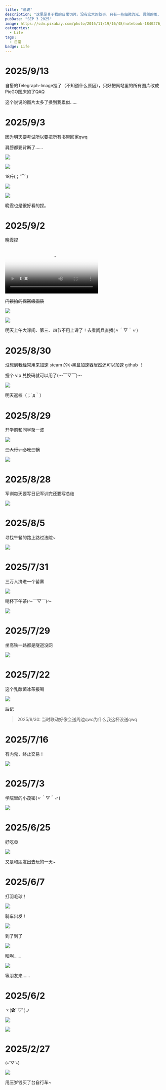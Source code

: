 ```yaml
---
title: "说说"
description: "这里是关于我的日常切片。没有宏大的叙事，只有一些细微的光、偶然的雨、和值得收藏的瞬间。"
pubDate: "SEP 3 2025"
image: https://cdn.pixabay.com/photo/2016/11/19/16/48/notebook-1840276_960_720.jpg
categories:
  - Life
tags:
  - 日常
badge: Life
---
```


# 2025/9/13

自搭的Telegraph-Image挂了（不知道什么原因），只好把网站里的所有图片改成PicGO图床的了QAQ

这个说说的图片太多了换到我累似……

# 2025/9/3

因为明天要考试所以要把所有书带回家qwq

肩膀都要背断了……

![](https://origin.picgo.net/2025/09/13/IMG_705256e9b64bc6fd0639.jpg)

![](https://origin.picgo.net/2025/09/13/IMG_70733e057ca8d717b487.jpg)

18斤(；′⌒`)

![](https://origin.picgo.net/2025/09/13/IMG_70608336dfbf64309008.jpg)

![](https://origin.picgo.net/2025/09/13/IMG_7076311c44153e5e2ce8.jpg)

晚霞也是很好看的捏。

# 2025/9/2

晚霞捏

<video src="https://origin.picgo.net/2025/09/02/r91hm-f5t2lc081d14021c11928.mp4" controls poster="https://origin.picgo.net/2025/09/02/r91hm-f5t2lc081d14021c11928.fr.jpeg"></video>

~~门锁拍的保密级画质~~

![](https://origin.picgo.net/2025/09/13/IMG_70406367d623c57bc03b.jpg)

![](https://origin.picgo.net/2025/09/13/IMG_70476e75017bece26d1f.jpg)

明天上午大课间、第三、四节不用上课了！去看阅兵直播(〃＾▽＾〃)

# 2025/8/30

没想到我经常用来加速 steam 的小黑盒加速器居然还可以加速 github ！

搜个 vip 兑换码就可以用了(～￣▽￣)～

![](https://origin.picgo.net/2025/09/13/5b162dd605ef1bbc1.png)

明天返校（；´д｀）

# 2025/8/29

开学前和同学聚一波

![](https://origin.picgo.net/2025/09/13/1425b64507d0e5b5d.webp)

~~三人行，必吃三锅~~

![](https://origin.picgo.net/2025/09/13/2460a9a1aa0234787.webp)

# 2025/8/28

军训每天要写日记军训完还要写总结

![](https://qzonestyle.gtimg.cn/qzone/em/e127.png)

# 2025/8/5

寻找午餐的路上路过法院~

![](https://origin.picgo.net/2025/09/13/_2025-08-30_222308_108dcc84053c19b0488.jpg)

# 2025/7/31

三万人挤进一个苗寨

![](https://www.emojiall.com/images/60/wechat/1f644-new.png)

喝杯下午茶(～￣▽￣)～

![](https://origin.picgo.net/2025/09/13/_2025-08-30_222848_9723fabc76c9136820b.jpg)

# 2025/7/29

坐高铁一路都是隧道没网

![](https://qzonestyle.gtimg.cn/qzone/em/e105.png)

# 2025/7/22

这个乳酸菌冰茶报喝

![](https://origin.picgo.net/2025/09/13/3f2db625ec32f4f50.webp)

后记

> 2025/8/30: 当时联动好像会送周边qwq为什么我这杯没送qwq

# 2025/7/16

有内鬼，终止交易！

![](https://origin.picgo.net/2025/09/13/_2025-08-30_223008_033885e5f0734516b59.jpg)

# 2025/7/3

学院里的小茂密(〃＾▽＾〃)

![](https://origin.picgo.net/2025/09/13/_2025-08-30_223150_577791c61c02aaf73b8.jpg)

# 2025/6/25

好吃😋

![](https://origin.picgo.net/2025/09/13/_2025-08-30_223422_1484c1ce01a4edfd866.jpg)

又是和朋友出去玩的一天~

# 2025/6/7

打羽毛球！

![](https://origin.picgo.net/2025/09/13/IMG_7018a158d781ac4e5094.jpg)

骑车出发！

![](https://origin.picgo.net/2025/09/13/IMG_70227d8af8fc70a42bc8.jpg)

到了到了

![](https://origin.picgo.net/2025/09/13/IMG_7027ed787e50017d331b.jpg)

晒啊……

![](https://origin.picgo.net/2025/09/13/IMG_702847fd1641b20cf9d7.jpg)

等朋友来……

# 2025/6/2

ヾ(✿ﾟ▽ﾟ)ノ

![](https://origin.picgo.net/2025/09/13/421d4e4aee20fb72e.png)

![](https://origin.picgo.net/2025/09/13/5ac5653b6eff8bc81.webp)

# 2025/2/27

(◦˙▽˙◦)

![](https://origin.picgo.net/2025/09/13/_2025-08-30_223633_2651a91b31709453584.jpg)

用压岁钱买了台自行车~
